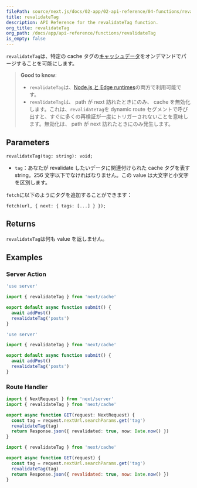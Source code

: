 ```yaml
---
filePath: source/next.js/docs/02-app/02-api-reference/04-functions/revalidateTag.mdx
title: revalidateTag
description: API Reference for the revalidateTag function.
org_title: revalidateTag
org_path: /docs/app/api-reference/functions/revalidateTag
is_empty: false
---
```


`revalidateTag`は、特定の cache タグの[キャッシュデータ](/ja/javascript/next.js/v14/02-app/01-building-your-application/04-caching)をオンデマンドでパージすることを可能にします。

> **Good to know**:
>
> - `revalidateTag`は、[Node.js と Edge runtimes](/ja/javascript/next.js/v14/02-app/01-building-your-application/03-rendering/04-edge-and-nodejs-runtimes)の両方で利用可能です。
> - `revalidateTag`は、 path が next 訪れたときにのみ、 cache を無効化します。これは、`revalidateTag`を dynamic route セグメントで呼び出すと、すぐに多くの再検証が一度にトリガーされないことを意味します。無効化は、 path が next 訪れたときにのみ発生します。

## Parameters

```tsx
revalidateTag(tag: string): void;
```

- `tag`：あなたが revalidate したいデータに関連付けられた cache タグを表す string。256 文字以下でなければなりません。この value は大文字と小文字を区別します。

`fetch`に以下のようにタグを追加することができます：

```tsx
fetch(url, { next: { tags: [...] } });
```

## Returns

`revalidateTag`は何も value を返しません。

## Examples

### Server Action

```ts:app/actions.ts
'use server'

import { revalidateTag } from 'next/cache'

export default async function submit() {
  await addPost()
  revalidateTag('posts')
}
```

```js:app/actions.js
'use server'

import { revalidateTag } from 'next/cache'

export default async function submit() {
  await addPost()
  revalidateTag('posts')
}
```

### Route Handler

```ts:app/api/revalidate/route.ts
import { NextRequest } from 'next/server'
import { revalidateTag } from 'next/cache'

export async function GET(request: NextRequest) {
  const tag = request.nextUrl.searchParams.get('tag')
  revalidateTag(tag)
  return Response.json({ revalidated: true, now: Date.now() })
}
```

```js:app/api/revalidate/route.js
import { revalidateTag } from 'next/cache'

export async function GET(request) {
  const tag = request.nextUrl.searchParams.get('tag')
  revalidateTag(tag)
  return Response.json({ revalidated: true, now: Date.now() })
}
```
